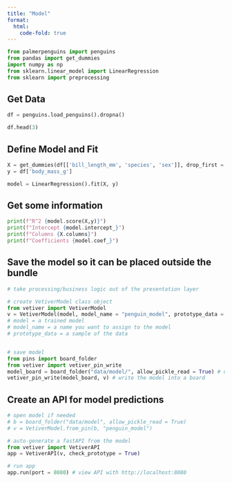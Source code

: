 ```yaml
---
title: "Model"
format: 
  html:
    code-fold: true
---
```


```python
from palmerpenguins import penguins
from pandas import get_dummies
import numpy as np
from sklearn.linear_model import LinearRegression
from sklearn import preprocessing
```

## Get Data

```python
df = penguins.load_penguins().dropna()

df.head(3)
```

## Define Model and Fit

```python
X = get_dummies(df[['bill_length_mm', 'species', 'sex']], drop_first = True)
y = df['body_mass_g']

model = LinearRegression().fit(X, y)
```

## Get some information

```python
print(f"R^2 {model.score(X,y)}")
print(f"Intercept {model.intercept_}")
print(f"Columns {X.columns}")
print(f"Coefficients {model.coef_}")
```


## Save the model so it can be placed outside the bundle
```python
# take processing/business logic out of the presentation layer

# create VetiverModel class object
from vetiver import VetiverModel
v = VetiverModel(model, model_name = "penguin_model", prototype_data = X)
# model = a trained model
# model_name = a name you want to assign to the model
# prototype_data = a sample of the data


# save model
from pins import board_folder
from vetiver import vetiver_pin_write
model_board = board_folder("data/model/", allow_pickle_read = True) # use a local folder as a board
vetiver_pin_write(model_board, v) # write the model into a board
```

## Create an API for model predictions
```python
# open model if needed
# b = board_folder("data/model", allow_pickle_read = True)
# v = VetiverModel.from_pin(b, "penguin_model")

# auto-generate a fastAPI from the model
from vetiver import VetiverAPI
app = VetiverAPI(v, check_prototype = True)

# run app
app.run(port = 8080) # view API with http://localhost:8080
```